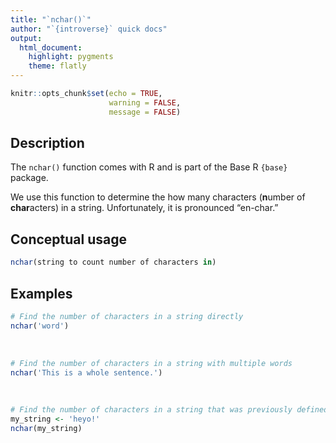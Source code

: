 ```yaml
---
title: "`nchar()`"
author: "`{introverse}` quick docs"
output: 
  html_document:
    highlight: pygments
    theme: flatly
---
```



```r
knitr::opts_chunk$set(echo = TRUE, 
                      warning = FALSE, 
                      message = FALSE)
```


## Description

The `nchar()` function comes with R and is part of the Base R `{base}` package.
  
We use this function to determine the how many characters (**n**umber of **char**acters) in a string. Unfortunately, it is pronounced "en-char."




## Conceptual usage 

```r
nchar(string to count number of characters in)
```

## Examples


```r
# Find the number of characters in a string directly
nchar('word')
```

<br>  <!-- Do not delete the <br>, and make sure to keep the previous and following lines blank. -->


```r
# Find the number of characters in a string with multiple words
nchar('This is a whole sentence.')
```

<br>  <!-- Do not delete the <br>, and make sure to keep the previous and following lines blank. -->


```r
# Find the number of characters in a string that was previously defined as a variable.
my_string <- 'heyo!'
nchar(my_string)
```
